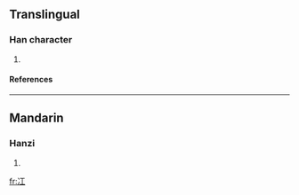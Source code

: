 ==Translingual==
===Han character===
{{Han char|rad=冫|as=03|sn=5|four=|canj=戈一一 (IMM)}}
# {{defn|Han}}
====References====
{{Han ref|kx=0131.231|hdz=10295.040|uh=51AE|ud=20910}}
----
==Mandarin==
===Hanzi===
{{cmn-hanzi|pin=[[gāng]] (gang1)|wg=kang<sup>1</sup>}}
# {{defn|Mandarin}}




[[fr:冮]]